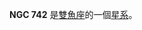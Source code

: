 {{NGCInfoBox|NGCID=NGC 742|發現者=弗里德里希·威廉·赫歇爾|發現日期=1784年12月13日|其他編號=MCG 1-6-4,ZWG 413.9,VV 175|曆元=J2000.0|赤經=1時56分24.1秒
|赤緯=5°37'33"|星座=雙魚座|星體=星系|星等=14.3|表面亮度=11.8|藍等=15.3}}

'''NGC 742''' 是[[雙魚座|雙魚座]]的一個[[星系|星系]]。

{{NGCReference|742}}
{{Catalogs|NGC=742}}

{{Galaxy-stub}}